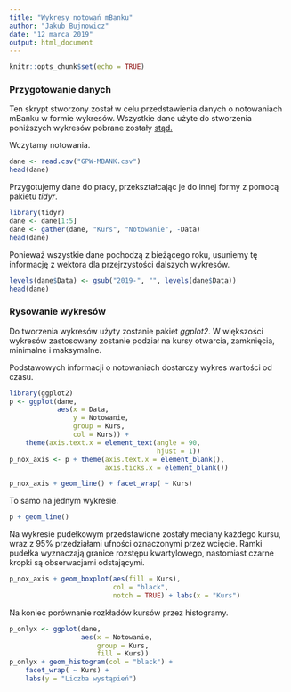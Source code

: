 ```yaml
---
title: "Wykresy notowań mBanku"
author: "Jakub Bujnowicz"
date: "12 marca 2019"
output: html_document
---
```


```r
knitr::opts_chunk$set(echo = TRUE)
```

### Przygotowanie danych

Ten skrypt stworzony został w celu przedstawienia danych o notowaniach mBanku w formie 
wykresów. Wszystkie dane użyte do stworzenia poniższych wykresów pobrane zostały 
[stąd.](https://stooq.pl/q/?s=mbk) 

Wczytamy notowania.

```r
dane <- read.csv("GPW-MBANK.csv")
head(dane)
```

Przygotujemy dane do pracy, przekształcając je do innej formy z pomocą pakietu *tidyr*.

```r
library(tidyr)
dane <- dane[1:5]
dane <- gather(dane, "Kurs", "Notowanie", -Data)
head(dane)
```

Ponieważ wszystkie dane pochodzą z bieżącego roku, usuniemy tę informację z wektora dla
przejrzystości dalszych wykresów.

```r
levels(dane$Data) <- gsub("2019-", "", levels(dane$Data))
head(dane)
```


### Rysowanie wykresów

Do tworzenia wykresów użyty zostanie pakiet *ggplot2*. W większości wykresów zastosowany
zostanie podział na kursy otwarcia, zamknięcia, minimalne i maksymalne. 

Podstawowych informacji o notowaniach dostarczy wykres wartości od czasu.

```r
library(ggplot2)
p <- ggplot(dane, 
            aes(x = Data, 
                y = Notowanie, 
                group = Kurs,
                col = Kurs)) + 
    theme(axis.text.x = element_text(angle = 90, 
                                     hjust = 1))
p_nox_axis <- p + theme(axis.text.x = element_blank(),
                        axis.ticks.x = element_blank())

p_nox_axis + geom_line() + facet_wrap( ~ Kurs)
```

To samo na jednym wykresie.

```r
p + geom_line()
```

Na wykresie pudełkowym przedstawione zostały mediany każdego kursu, wraz z 95% 
przedziałami ufności oznaczonymi przez wcięcie. Ramki pudełka wyznaczają granice rozstępu
kwartylowego, nastomiast czarne kropki są obserwacjami odstającymi.

```r
p_nox_axis + geom_boxplot(aes(fill = Kurs), 
                          col = "black",
                          notch = TRUE) + labs(x = "Kurs")
```

Na koniec porównanie rozkładów kursów przez histogramy.

```r
p_onlyx <- ggplot(dane, 
                  aes(x = Notowanie,
                      group = Kurs,
                      fill = Kurs))
p_onlyx + geom_histogram(col = "black") + 
    facet_wrap( ~ Kurs) +
    labs(y = "Liczba wystąpień")
```

